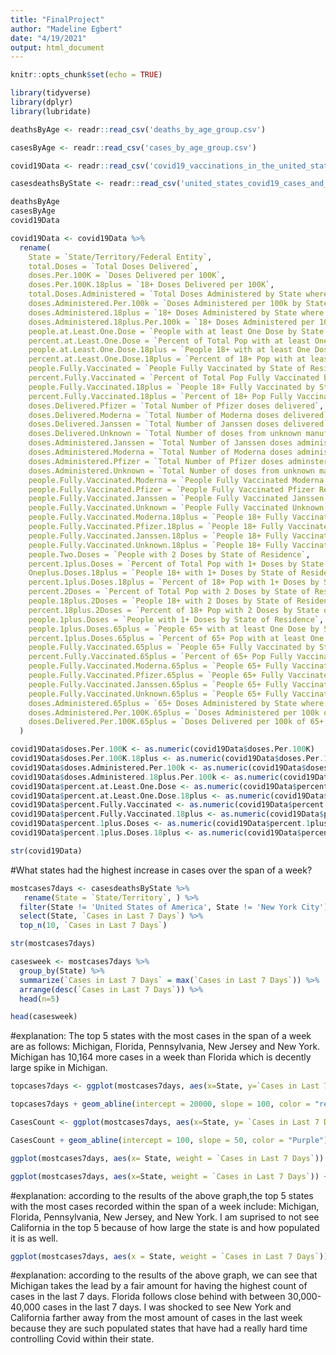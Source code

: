 ```yaml
---
title: "FinalProject"
author: "Madeline Egbert"
date: "4/19/2021"
output: html_document
---
```


```r
knitr::opts_chunk$set(echo = TRUE)
```

```r
library(tidyverse)
library(dplyr)
library(lubridate)
```


```r
deathsByAge <- readr::read_csv('deaths_by_age_group.csv')

casesByAge <- readr::read_csv('cases_by_age_group.csv')

covid19Data <- readr::read_csv('covid19_vaccinations_in_the_united_states.csv')

casesdeathsByState <- readr::read_csv('united_states_covid19_cases_and_deaths_by_state.csv')
```


```r
deathsByAge
casesByAge
covid19Data
```

```r
covid19Data <- covid19Data %>%
  rename(
    State = `State/Territory/Federal Entity`,
    total.Doses = `Total Doses Delivered`,
    doses.Per.100K = `Doses Delivered per 100K`,
    doses.Per.100K.18plus = `18+ Doses Delivered per 100K`,
    total.Doses.Administered = `Total Doses Administered by State where Administered`,
    doses.Administered.Per.100k = `Doses Administered per 100k by State where Administered`,
    doses.Administered.18plus = `18+ Doses Administered by State where Administered`,
    doses.Administered.18plus.Per.100k = `18+ Doses Administered per 100K by State where Administered`,
    people.at.Least.One.Dose = `People with at least One Dose by State of Residence`,
    percent.at.Least.One.Dose = `Percent of Total Pop with at least One Dose by State of Residence`,
    people.at.Least.One.Dose.18plus = `People 18+ with at least One Dose by State of Residence`,
    percent.at.Least.One.Dose.18plus = `Percent of 18+ Pop with at least One Dose by State of Residence`,
    people.Fully.Vaccinated = `People Fully Vaccinated by State of Residence`,
    percent.Fully.Vaccinated = `Percent of Total Pop Fully Vaccinated by State of Residence`,
    people.Fully.Vaccinated.18plus = `People 18+ Fully Vaccinated by State of Residence`,
    percent.Fully.Vaccinated.18plus = `Percent of 18+ Pop Fully Vaccinated by State of Residence`,
    doses.Delivered.Pfizer = `Total Number of Pfizer doses delivered`,
    doses.Delivered.Moderna = `Total Number of Moderna doses delivered`,
    doses.Delivered.Janssen = `Total Number of Janssen doses delivered`,
    doses.Delivered.Unknown = `Total Number of doses from unknown manufacturer delivered`,
    doses.Administered.Janssen = `Total Number of Janssen doses administered`,
    doses.Administered.Moderna = `Total Number of Moderna doses administered`,
    doses.Administered.Pfizer = `Total Number of Pfizer doses adminstered`,
    doses.Administered.Unknown = `Total Number of doses from unknown manufacturer administered`,
    people.Fully.Vaccinated.Moderna = `People Fully Vaccinated Moderna Resident`,
    people.Fully.Vaccinated.Pfizer = `People Fully Vaccinated Pfizer Resident`,
    people.Fully.Vaccinated.Janssen = `People Fully Vaccinated Janssen Resident`,
    people.Fully.Vaccinated.Unknown = `People Fully Vaccinated Unknown 2-dose manufacturer Resident`,
    people.Fully.Vaccinated.Moderna.18plus = `People 18+ Fully Vaccinated Moderna Resident`,
    people.Fully.Vaccinated.Pfizer.18plus = `People 18+ Fully Vaccinated Pfizer Resident`,
    people.Fully.Vaccinated.Janssen.18plus = `People 18+ Fully Vaccinated Janssen Resident`,
    people.Fully.Vaccinated.Unknown.18plus = `People 18+ Fully Vaccinated Unknown 2-dose manufacturer Resident`,
    people.Two.Doses = `People with 2 Doses by State of Residence`,
    percent.1plus.Doses = `Percent of Total Pop with 1+ Doses by State of Residence`,
    Oneplus.Doses.18plus = `People 18+ with 1+ Doses by State of Residence`,
    percent.1plus.Doses.18plus = `Percent of 18+ Pop with 1+ Doses by State of Residence`,
    percent.2Doses = `Percent of Total Pop with 2 Doses by State of Residence`,
    people.18plus.2Doses = `People 18+ with 2 Doses by State of Residence`,
    percent.18plus.2Doses = `Percent of 18+ Pop with 2 Doses by State of Residence`,
    people.1plus.Doses = `People with 1+ Doses by State of Residence`,
    people.1plus.Doses.65plus = `People 65+ with at least One Dose by State of Residence`,
    percent.1plus.Doses.65plus = `Percent of 65+ Pop with at least One Dose by State of Residence`,
    people.Fully.Vaccinated.65plus = `People 65+ Fully Vaccinated by State of Residence`,
    percent.Fully.Vaccinated.65plus = `Percent of 65+ Pop Fully Vaccinated by State of Residence`,
    people.Fully.Vaccinated.Moderna.65plus = `People 65+ Fully Vaccinated_Moderna_Resident`,
    people.Fully.Vaccinated.Pfizer.65plus = `People 65+ Fully Vaccinated_Pfizer_Resident`,
    people.Fully.Vaccinated.Janssen.65plus = `People 65+ Fully Vaccinated_Janssen_Resident`,
    people.Fully.Vaccinated.Unknown.65plus = `People 65+ Fully Vaccinated_Unknown 2-dose Manuf_Resident`,
    doses.Administered.65plus = `65+ Doses Administered by State where Administered`,
    doses.Administered.Per.100K.65plus = `Doses Administered per 100k of 65+ pop by State where Administered`,
    doses.Delivered.Per.100K.65plus = `Doses Delivered per 100k of 65+ pop`
  )
```

```r
covid19Data$doses.Per.100K <- as.numeric(covid19Data$doses.Per.100K)
covid19Data$doses.Per.100K.18plus <- as.numeric(covid19Data$doses.Per.100K.18plus)
covid19Data$doses.Administered.Per.100k <- as.numeric(covid19Data$doses.Administered.Per.100k)
covid19Data$doses.Administered.18plus.Per.100k <- as.numeric(covid19Data$doses.Administered.18plus.Per.100k)
covid19Data$percent.at.Least.One.Dose <- as.numeric(covid19Data$percent.at.Least.One.Dose)
covid19Data$percent.at.Least.One.Dose.18plus <- as.numeric(covid19Data$percent.at.Least.One.Dose.18plus)
covid19Data$percent.Fully.Vaccinated <- as.numeric(covid19Data$percent.Fully.Vaccinated)
covid19Data$percent.Fully.Vaccinated.18plus <- as.numeric(covid19Data$percent.Fully.Vaccinated.18plus)
covid19Data$percent.1plus.Doses <- as.numeric(covid19Data$percent.1plus.Doses)
covid19Data$percent.1plus.Doses.18plus <- as.numeric(covid19Data$percent.1plus.Doses.18plus)
```

```r
str(covid19Data)
```

#What states had the highest increase in cases over the span of a week?


```r
mostcases7days <- casesdeathsByState %>%
   rename(State = `State/Territory`, ) %>%
  filter(State != 'United States of America', State != 'New York City') %>%
  select(State, `Cases in Last 7 Days`) %>%
  top_n(10, `Cases in Last 7 Days`)

str(mostcases7days)
```
```r
casesweek <- mostcases7days %>%
  group_by(State) %>%
  summarize(`Cases in Last 7 Days` = max(`Cases in Last 7 Days`)) %>%
  arrange(desc(`Cases in Last 7 Days`)) %>%
  head(n=5)

head(casesweek)
```

#explanation: The top 5 states with the most cases in the span of a week are as follows: Michigan, Florida, Pennsylvania, New Jersey and New York. Michigan has 10,164 more cases in a week than Florida which is decently large spike in Michigan. 

```r
topcases7days <- ggplot(mostcases7days, aes(x=State, y=`Cases in Last 7 Days`)) + geom_point() + ggtitle('Top States with Most Cases in Last 7 Days') + xlab('State') + ylab('Cases in Last 7 Days')

topcases7days + geom_abline(intercept = 20000, slope = 100, color = "red")
```

```r
CasesCount <- ggplot(mostcases7days, aes(x=State, y= `Cases in Last 7 Days`)) + geom_point() + ggtitle('Top States with Most Cases in Last 7 Days') + xlab('State') + ylab('Cases in Last 7 Days')

CasesCount + geom_abline(intercept = 100, slope = 50, color = "Purple")

ggplot(mostcases7days, aes(x= State, weight = `Cases in Last 7 Days`)) + geom_bar()
```




```r
ggplot(mostcases7days, aes(x=State, weight = `Cases in Last 7 Days`)) + geom_bar(fill = '#D23369') + scale_x_discrete(limit = c('Michigan', 'Florida', 'Pennsylvania', 'New Jersey', 'New York')) + ggtitle('Top 5 States with Most Cases in a Week') + xlab('State') + ylab('Cases in a Week')
```

#explanation: according to the results of the above graph,the top 5 states with the most cases recorded within the span of a week include: Michigan, Florida, Pennsylvania, New Jersey, and New York. I am suprised to not see California in the top 5 because of how large the state is and how populated it is as well. 



```r
ggplot(mostcases7days, aes(x = State, weight = `Cases in Last 7 Days`)) + geom_bar(fill = '#D23369') + scale_x_discrete(limit = c('Michigan', 'Florida', 'Pennsylvania', 'New Jersey', 'New York', 'Illinois', 'Texas', 'California', 'Ohio', 'Massachusetts')) + ggtitle('Top 10 States with the Most Cases in a Week') + xlab('State') + ylab('Cases in a Week') + coord_flip()
```

#explanation: according to the results of the above graph, we can see that Michigan takes the lead by a fair amount for having the highest count of cases in the last 7 days. Florida follows close behind with between 30,000-40,000 cases in the last 7 days. I was shocked to see New York and California farther away from the most amount of cases in the last week because they are such populated states that have had a really hard time controlling Covid within their state.

